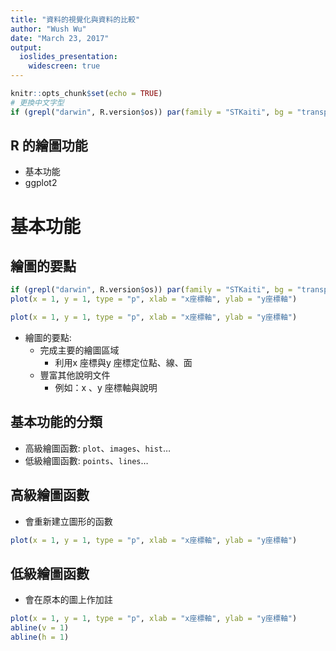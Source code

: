 ```yaml
---
title: "資料的視覺化與資料的比較"
author: "Wush Wu"
date: "March 23, 2017"
output: 
  ioslides_presentation:
    widescreen: true
---
```


```r
knitr::opts_chunk$set(echo = TRUE)
# 更換中文字型
if (grepl("darwin", R.version$os)) par(family = "STKaiti", bg = "transparent")
```

## R 的繪圖功能

- 基本功能
- ggplot2

# 基本功能

## 繪圖的要點

```r
if (grepl("darwin", R.version$os)) par(family = "STKaiti", bg = "transparent")
plot(x = 1, y = 1, type = "p", xlab = "x座標軸", ylab = "y座標軸")
```

<div class="columns-2">
```r
plot(x = 1, y = 1, type = "p", xlab = "x座標軸", ylab = "y座標軸")
```

- 繪圖的要點:
    - 完成主要的繪圖區域
        - 利用x 座標與y 座標定位點、線、面
    - 豐富其他說明文件
        - 例如：x 、y 座標軸與說明
</div>

## 基本功能的分類

- 高級繪圖函數: `plot`、`images`、`hist`...
- 低級繪圖函數: `points`、`lines`...

## 高級繪圖函數

- 會重新建立圖形的函數

```r
plot(x = 1, y = 1, type = "p", xlab = "x座標軸", ylab = "y座標軸")
```

## 低級繪圖函數

- 會在原本的圖上作加註

```r
plot(x = 1, y = 1, type = "p", xlab = "x座標軸", ylab = "y座標軸")
abline(v = 1)
abline(h = 1)
```

